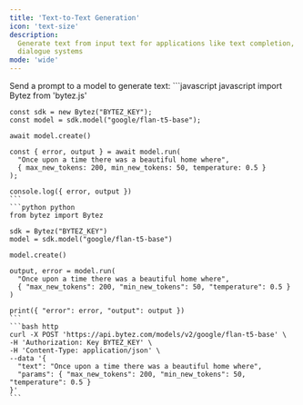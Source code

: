 ```yaml
---
title: 'Text-to-Text Generation'
icon: 'text-size'
description:
  Generate text from input text for applications like text completion, content generation, and
  dialogue systems
mode: 'wide'
---
```


<Accordion defaultOpen title="Basic usage">
  Send a prompt to a model to generate text:

  <CodeGroup>
    ```javascript javascript
    import Bytez from 'bytez.js'

    const sdk = new Bytez("BYTEZ_KEY");
    const model = sdk.model("google/flan-t5-base");

    await model.create()

    const { error, output } = await model.run(
      "Once upon a time there was a beautiful home where",
      { max_new_tokens: 200, min_new_tokens: 50, temperature: 0.5 }
    );

    console.log({ error, output })
    ```
    ```python python
    from bytez import Bytez

    sdk = Bytez("BYTEZ_KEY")
    model = sdk.model("google/flan-t5-base")

    model.create()

    output, error = model.run(
      "Once upon a time there was a beautiful home where",
      { "max_new_tokens": 200, "min_new_tokens": 50, "temperature": 0.5 }
    )

    print({ "error": error, "output": output })
    ```
    ```bash http
    curl -X POST 'https://api.bytez.com/models/v2/google/flan-t5-base' \
    -H 'Authorization: Key BYTEZ_KEY' \
    -H 'Content-Type: application/json' \
    --data '{
      "text": "Once upon a time there was a beautiful home where",
      "params": { "max_new_tokens": 200, "min_new_tokens": 50, "temperature": 0.5 }
    }'
    ```

  </CodeGroup>
</Accordion>
